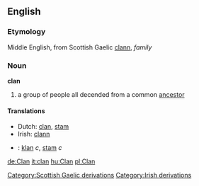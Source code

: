 {{wikipedia}}
==English==
===Etymology===
Middle English, from Scottish Gaelic [[clann]], ''family''
===Noun===
'''clan'''

#a group of people all decended from a common [[ancestor]]

====Translations====
* Dutch: [[clan]], [[stam]]
* Irish: [[clann]]
*{{sv}}: [[klan]] ''c'', [[stam]] ''c''

[[Category:Scottish Gaelic derivations]]
[[Category:Irish derivations]]

[[de:Clan]]
[[it:clan]]
[[hu:Clan]]
[[pl:Clan]]